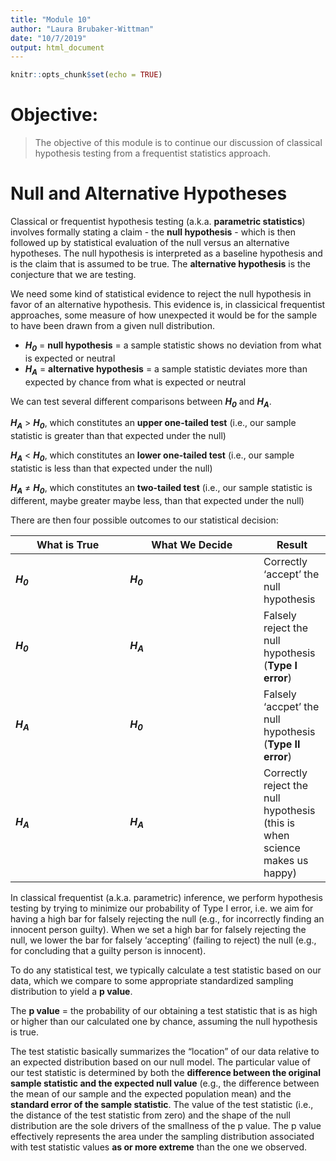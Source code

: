 ```yaml
---
title: "Module 10"
author: "Laura Brubaker-Wittman"
date: "10/7/2019"
output: html_document
---
```


```r
knitr::opts_chunk$set(echo = TRUE)
```

# Objective:

> The objective of this module is to continue our discussion of classical hypothesis testing from a frequentist
> statistics approach.

# Null and Alternative Hypotheses

Classical or frequentist hypothesis testing (a.k.a. **parametric statistics**) involves formally stating a claim -
the **null hypothesis** - which is then followed up by statistical evaluation of the null versus an alternative
hypotheses. The null hypothesis is interpreted as a baseline hypothesis and is the claim that is assumed to be true.
The **alternative hypothesis** is the conjecture that we are testing.

We need some kind of statistical evidence to reject the null hypothesis in favor of an alternative hypothesis. This
evidence is, in classicical frequentist approaches, some measure of how unexpected it would be for the sample to
have been drawn from a given null distribution.

* ***H~0~*** = **null hypothesis** = a sample statistic shows no deviation from what is expected or neutral
* ***H~A~*** = **alternative hypothesis** = a sample statistic deviates more than expected by chance from what is
expected or neutral

We can test several different comparisons between ***H~0~*** and ***H~A~***.

***H~A~*** > ***H~0~***, which constitutes an **upper one-tailed test** (i.e., our sample statistic is greater than that expected under the null)

***H~A~*** < ***H~0~***, which constitutes an **lower one-tailed test** (i.e., our sample statistic is less than that expected under the null)

***H~A~*** ≠ ***H~0~***, which constitutes an **two-tailed test** (i.e., our sample statistic is different, maybe greater maybe less, than that expected under the null)

There are then four possible outcomes to our statistical decision:

| What is True | What We Decide | Result 
|--------------|----------------|--------
|***H~0~***    |***H~0~***      | Correctly 'accept' the null hypothesis
|***H~0~***    |***H~A~***      | Falsely reject the null hypothesis (**Type I error**)
|***H~A~***    |***H~0~***      | Falsely 'accpet' the null hypothesis (**Type II error**)
|***H~A~***    |***H~A~***      | Correctly reject the null hypothesis (this is when science makes us happy)

In classical frequentist (a.k.a. parametric) inference, we perform hypothesis testing by trying to minimize our
probability of Type I error, i.e. we aim for having a high bar for falsely rejecting the null (e.g., for
incorrectly finding an innocent person guilty). When we set a high bar for falsely rejecting the null, we lower
the bar for falsely ‘accepting’ (failing to reject) the null (e.g., for concluding that a guilty person is
innocent).

To do any statistical test, we typically calculate a test statistic based on our data, which we compare to some
appropriate standardized sampling distribution to yield a **p value**.

The **p value** = the probability of our obtaining a test statistic that is as high or higher than our calculated
one by chance, assuming the null hypothesis is true.

The test statistic basically summarizes the “location” of our data relative to an expected distribution based on
our null model. The particular value of our test statistic is determined by both the **difference between the
original sample statistic and the expected null value** (e.g., the difference between the mean of our sample and
the expected population mean) and the **standard error of the sample statistic**. The value of the test statistic
(i.e., the distance of the test statistic from zero) and the shape of the null distribution are the sole drivers
of the smallness of the p value. The p value effectively represents the area under the sampling distribution
associated with test statistic values **as or more extreme** than the one we observed.

